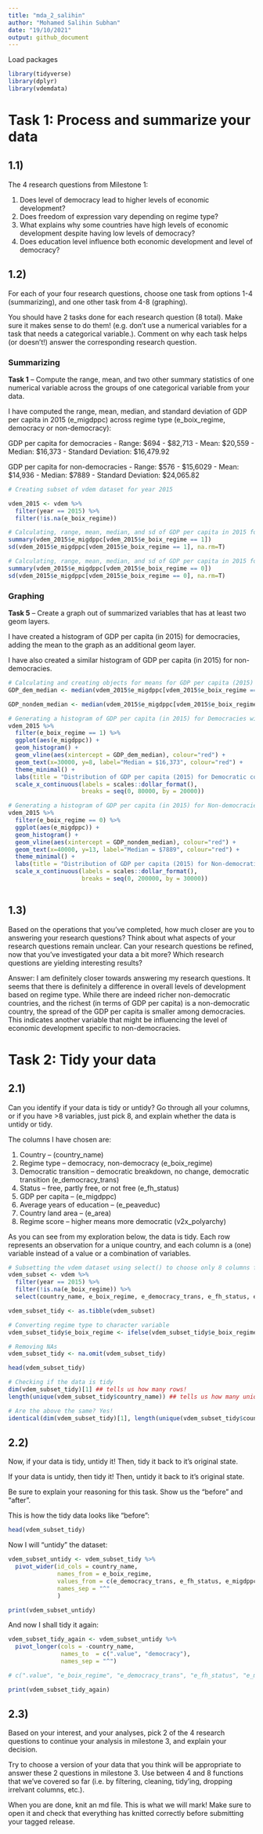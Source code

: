 ```yaml
---
title: "mda_2_salihin"
author: "Mohamed Salihin Subhan"
date: "19/10/2021"
output: github_document
---
```


Load packages
```r
library(tidyverse)
library(dplyr)
library(vdemdata)
```


# Task 1: Process and summarize your data

## 1.1)

The 4 research questions from Milestone 1:

1. Does level of democracy lead to higher levels of economic development?
2. Does freedom of expression vary depending on regime type?
3. What explains why some countries have high levels of economic development despite having low levels of democracy?
4. Does education level influence both economic development and level of democracy?

## 1.2)

For each of your four research questions, choose one task from options 1-4 (summarizing), and one other task from 4-8 (graphing). 

You should have 2 tasks done for each research question (8 total). Make sure it makes sense to do them! (e.g. don’t use a numerical variables for a task that needs a categorical variable.). Comment on why each task helps (or doesn’t!) answer the corresponding research question.

### Summarizing
**Task 1** -- Compute the range, mean, and two other summary statistics of one numerical variable across the groups of one categorical variable from your data.

I have computed the range, mean, median, and standard deviation of GDP per capita in 2015 (e_migdppc) across regime type (e_boix_regime, democracy or non-democracy):

GDP per capita for democracies
- Range: $694 - $82,713
- Mean: $20,559
- Median: $16,373
- Standard Deviation: $16,479.92


GDP per capita for non-democracies
- Range: $576 - $15,6029
- Mean: $14,936
- Median: $7889
- Standard Deviation: $24,065.82


```r
# Creating subset of vdem dataset for year 2015

vdem_2015 <- vdem %>%
  filter(year == 2015) %>%
  filter(!is.na(e_boix_regime))

# Calculating, range, mean, median, and sd of GDP per capita in 2015 for democracies
summary(vdem_2015$e_migdppc[vdem_2015$e_boix_regime == 1])
sd(vdem_2015$e_migdppc[vdem_2015$e_boix_regime == 1], na.rm=T)

# Calculating, range, mean, median, and sd of GDP per capita in 2015 for non-democracies
summary(vdem_2015$e_migdppc[vdem_2015$e_boix_regime == 0])
sd(vdem_2015$e_migdppc[vdem_2015$e_boix_regime == 0], na.rm=T)
```


### Graphing
**Task 5** -- Create a graph out of summarized variables that has at least two geom layers.

I have created a histogram of GDP per capita (in 2015) for democracies, adding the mean to the graph as an additional geom layer.

I have also created a similar histogram of GDP per capita (in 2015) for non-democracies.

```r
# Calculating and creating objects for means for GDP per capita (2015) for Democracies and Non-democracies
GDP_dem_median <- median(vdem_2015$e_migdppc[vdem_2015$e_boix_regime == 1], na.rm=T)

GDP_nondem_median <- median(vdem_2015$e_migdppc[vdem_2015$e_boix_regime == 0], na.rm=T)

# Generating a histogram of GDP per capita (in 2015) for Democracies with median geom layer
vdem_2015 %>% 
  filter(e_boix_regime == 1) %>%
  ggplot(aes(e_migdppc)) +
  geom_histogram() +
  geom_vline(aes(xintercept = GDP_dem_median), colour="red") +
  geom_text(x=30000, y=8, label="Median = $16,373", colour="red") +
  theme_minimal() +
  labs(title = "Distribution of GDP per capita (2015) for Democratic countries", x = "GDP per capita", y = "Count") +
  scale_x_continuous(labels = scales::dollar_format(), 
                     breaks = seq(0, 80000, by = 20000))

# Generating a histogram of GDP per capita (in 2015) for Non-democracies with median geom layer
vdem_2015 %>% 
  filter(e_boix_regime == 0) %>%
  ggplot(aes(e_migdppc)) +
  geom_histogram() +
  geom_vline(aes(xintercept = GDP_nondem_median), colour="red") +
  geom_text(x=40000, y=13, label="Median = $7889", colour="red") +
  theme_minimal() +
  labs(title = "Distribution of GDP per capita (2015) for Non-democratic countries", x = "GDP per capita", y = "Count") +
  scale_x_continuous(labels = scales::dollar_format(), 
                     breaks = seq(0, 200000, by = 30000))
  
```



## 1.3)

Based on the operations that you’ve completed, how much closer are you to answering your research questions? Think about what aspects of your research questions remain unclear. Can your research questions be refined, now that you’ve investigated your data a bit more? Which research questions are yielding interesting results?

Answer:
I am definitely closer towards answering my research questions. It seems that there is definitely a difference in overall levels of development based on regime type. While there are indeed richer non-democratic countries, and the richest (in terms of GDP per capita) is a non-democratic country, the spread of the GDP per capita is smaller among democracies. This indicates another variable that might be influencing the level of economic development specific to non-democracies. 



# Task 2: Tidy your data

## 2.1) 

Can you identify if your data is tidy or untidy? Go through all your columns, or if you have >8 variables, just pick 8, and explain whether the data is untidy or tidy.

The columns I have chosen are:

1. Country -- (country_name)
2. Regime type -- democracy, non-democracy (e_boix_regime)
3. Democratic transition -- democratic breakdown, no change, democratic transition (e_democracy_trans)
4. Status -- free, partly free, or not free (e_fh_status)
5. GDP per capita -- (e_migdppc)
6. Average years of education -- (e_peaveduc)
7. Country land area -- (e_area)
8. Regime score -- higher means more democratic (v2x_polyarchy)


As you can see from my exploration below, the data is tidy. Each row represents an observation for a unique country, and each column is a (one) variable instead of a value or a combination of variables.

```r
# Subsetting the vdem dataset using select() to choose only 8 columns from 2015
vdem_subset <- vdem %>%
  filter(year == 2015) %>%
  filter(!is.na(e_boix_regime)) %>%
  select(country_name, e_boix_regime, e_democracy_trans, e_fh_status, e_migdppc, e_peaveduc, e_area, v2x_polyarchy)

vdem_subset_tidy <- as.tibble(vdem_subset)

# Converting regime type to character variable
vdem_subset_tidy$e_boix_regime <- ifelse(vdem_subset_tidy$e_boix_regime == 1, "democracy", "nondemocracy")

# Removing NAs
vdem_subset_tidy <- na.omit(vdem_subset_tidy)

head(vdem_subset_tidy)

# Checking if the data is tidy
dim(vdem_subset_tidy)[1] ## tells us how many rows!
length(unique(vdem_subset_tidy$country_name)) ## tells us how many unique countries!

# Are the above the same? Yes!
identical(dim(vdem_subset_tidy)[1], length(unique(vdem_subset_tidy$country_name)))
```



## 2.2)

Now, if your data is tidy, untidy it! Then, tidy it back to it’s original state.

If your data is untidy, then tidy it! Then, untidy it back to it’s original state.

Be sure to explain your reasoning for this task. Show us the “before” and “after”.

This is how the tidy data looks like "before":
```r
head(vdem_subset_tidy)
```

Now I will "untidy" the dataset:
```r
vdem_subset_untidy <- vdem_subset_tidy %>%
  pivot_wider(id_cols = country_name,
              names_from = e_boix_regime,
              values_from = c(e_democracy_trans, e_fh_status, e_migdppc, e_peaveduc, e_area, v2x_polyarchy),
              names_sep = "^"
              )

print(vdem_subset_untidy)
```

And now I shall tidy it again:
```r
vdem_subset_tidy_again <- vdem_subset_untidy %>% 
  pivot_longer(cols = -country_name, 
               names_to  = c(".value", "democracy"),
               names_sep = "^")

# c(".value", "e_boix_regime", "e_democracy_trans", "e_fh_status", "e_migdppc", "e_peaveduc", "e_area", "v2x_polyarchy")

print(vdem_subset_tidy_again)
```




## 2.3)

Based on your interest, and your analyses, pick 2 of the 4 research questions to continue your analysis in milestone 3, and explain your decision.

Try to choose a version of your data that you think will be appropriate to answer these 2 questions in milestone 3. Use between 4 and 8 functions that we’ve covered so far (i.e. by filtering, cleaning, tidy’ing, dropping irrelvant columns, etc.).

When you are done, knit an md file. This is what we will mark! Make sure to open it and check that everything has knitted correctly before submitting your tagged release.